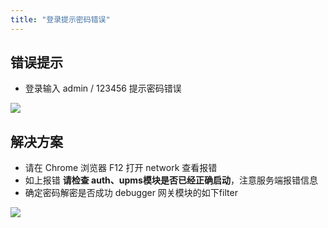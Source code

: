 ```yaml
---
title: "登录提示密码错误"
---
```


## 错误提示


+ 登录输入 admin / 123456 提示密码错误

![](https://cdn.nlark.com/yuque/0/2021/png/283679/1615343649256-18f37b8e-c827-400e-ab0e-c46460d6c26c.png)





## 解决方案


+ 请在 Chrome 浏览器 F12 打开 network  查看报错
+ 如上报错 **请检查 auth、upms模块是否已经正确启动**，注意服务端报错信息
+ 确定密码解密是否成功 debugger 网关模块的如下filter



![](https://cdn.nlark.com/yuque/0/2022/png/283679/1641981467394-fe844a14-8a65-49f9-98d4-8e5708bd5a16.png)

